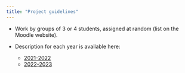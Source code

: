 ```yaml
---
title: "Project guidelines"
---
```


- Work by groups of 3 or 4 students, assigned at random (list on the Moodle website).

- Description for each year is available here:
  -  [2021-2022](2021-2022/README.qmd)
  -  [2022-2023](2022-2023/README.qmd)
